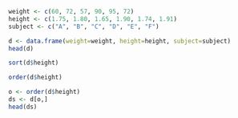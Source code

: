 ```r
weight <- c(60, 72, 57, 90, 95, 72) 
height <- c(1.75, 1.80, 1.65, 1.90, 1.74, 1.91)
subject <- c("A", "B", "C", "D", "E", "F")
```

```r
d <- data.frame(weight=weight, height=height, subject=subject)
head(d)
```

```r
sort(d$height)
```

```r
order(d$height)
```

```r
o <- order(d$height)
ds <- d[o,]
head(ds)
```

